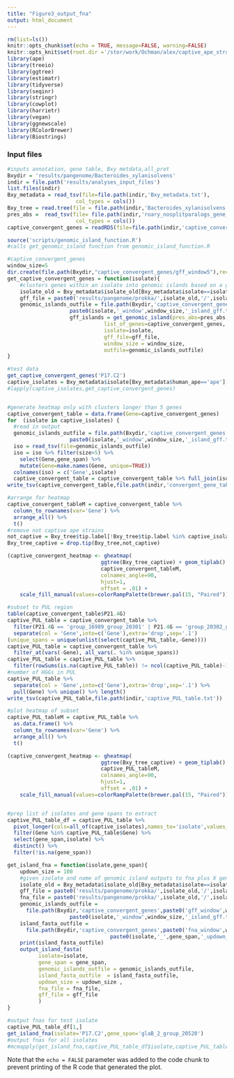 ```yaml
---
title: "Figure3_output_fna"
output: html_document
---
```


```r
rm(list=ls())
knitr::opts_chunk$set(echo = TRUE, message=FALSE, warning=FALSE)
knitr::opts_knit$set(root.dir ='/stor/work/Ochman/alex/captive_ape_strain_genomes')
library(ape)
library(treeio)
library(ggtree)
library(estimatr)
library(tidyverse)
library(seqinr)
library(stringr)
library(cowplot)
library(harrietr)
library(vegan)
library(ggnewscale)
library(RColorBrewer)
library(Biostrings)
```

### Input files
```r
#inputs annotation, gene table, Bxy metdata,all_prot
Bxydir = 'results/pangenome/Bacteroides_xylanisolvens'
indir = file.path('results/analyses_input_files')
list.files(indir)
Bxy_metadata = read_tsv(file=file.path(indir,'Bxy_metadata.txt'),
                      col_types = cols())
Bxy_tree = read.tree(file = file.path(indir,'Bacteroides_xylanisolvens.tre'))
pres_abs =  read_tsv(file= file.path(indir,'roary_nosplitparalogs_gene_presence_absence.txt'),
                      col_types = cols())
captive_convergent_genes = readRDS(file=file.path(indir,'captive_convergent_genes.RDS'))
```


```r
source('scripts/genomic_island_function.R')
#calls get_genomic_island function from genomic_island_function.R

#captive_convergent_genes
window_size=5
dir.create(file.path(Bxydir,"captive_convergent_genes/gff_window5"),recursive = T)
get_captive_convergent_genes = function(isolate){
    #clusters genes within an isolate into genomic islands based on a given window size
    isolate_old = Bxy_metadata$isolate_old[Bxy_metadata$isolate==isolate]
    gff_file = paste0('results/pangenome/prokka/',isolate_old,'/',isolate_old,'.gff')
    genomic_islands_outfile = file.path(Bxydir,'captive_convergent_genes',paste0('gff_window',window_size),
                    paste0(isolate,'_window',window_size,'_island_gff.txt'))
                    gff_islands = get_genomic_island(pres_abs=pres_abs,
                               list_of_genes=captive_convergent_genes,
                               isolate=isolate,
                               gff_file=gff_file,
                               window_size = window_size,
                               outfile=genomic_islands_outfile)
}

#test data
get_captive_convergent_genes('P17.C2')
captive_isolates = Bxy_metadata$isolate[Bxy_metadata$human_ape=='ape']
#lapply(captive_isolates,get_captive_convergent_genes)


#generate heatmap only with clusters longer than 5 genes
captive_convergent_table = data.frame(Gene=captive_convergent_genes)
for  (isolate in captive_isolates) {
  #read in output
  genomic_islands_outfile = file.path(Bxydir,'captive_convergent_genes',paste0('gff_window',window_size),
                    paste0(isolate,'_window',window_size,'_island_gff.txt'))
  iso = read_tsv(file=genomic_islands_outfile)
  iso = iso %>% filter(size>5) %>%
    select(Gene,gene_span) %>% 
    mutate(Gene=make.names(Gene, unique=TRUE)) 
  colnames(iso) = c('Gene',isolate)
  captive_convergent_table = captive_convergent_table %>% full_join(iso,by='Gene')}
write_tsv(captive_convergent_table,file.path(indir,'convergent_gene_table.txt'))

#arrange for heatmap
captive_convergent_tableM = captive_convergent_table %>% 
  column_to_rownames(var='Gene') %>%
  arrange_all() %>% 
  t()
#remove not captive ape strains
not_captive = Bxy_tree$tip.label[!Bxy_tree$tip.label %in% captive_isolates] 
Bxy_tree_captive = drop.tip(Bxy_tree,not_captive)

(captive_convergent_heatmap <- gheatmap(
                              ggtree(Bxy_tree_captive) + geom_tiplab() + ylim(-10,NA),
                              captive_convergent_tableM,
                              colnames_angle=90,
                              hjust=1,
                              offset = .01) +
    scale_fill_manual(values=colorRampPalette(brewer.pal(15, "Paired"))(15)))

#subset to PUL region
table(captive_convergent_table$P21.4G)
captive_PUL_table = captive_convergent_table %>% 
  filter(P21.4G == 'group_16989_group_20301' | P21.4G == 'group_20302_group_20338') %>%
  separate(col = 'Gene',into=c('Gene'),extra='drop',sep='.1') 
(unique_spans = unique(unlist(select(captive_PUL_table,-Gene))))
captive_PUL_table = captive_convergent_table %>% 
  filter_at(vars(-Gene), all_vars(. %in% unique_spans)) 
captive_PUL_table = captive_PUL_table %>%  
  filter(rowSums(is.na(captive_PUL_table)) != ncol(captive_PUL_table)-1)
#number of HGGs in PUL
captive_PUL_table %>%
  separate(col = 'Gene',into=c('Gene'),extra='drop',sep='.1') %>%
  pull(Gene) %>% unique() %>% length()
write_tsv(captive_PUL_table,file.path(indir,'captive_PUL_table.txt'))

#plot heatmap of subset
captive_PUL_tableM = captive_PUL_table %>% 
  as.data.frame() %>%
  column_to_rownames(var='Gene') %>%
  arrange_all() %>% 
  t()

(captive_convergent_heatmap <- gheatmap(
                              ggtree(Bxy_tree_captive) + geom_tiplab() + ylim(-10,NA),
                              captive_PUL_tableM,
                              colnames_angle=90,
                              hjust=1,
                              offset = .01) +
    scale_fill_manual(values=colorRampPalette(brewer.pal(15, "Paired"))(15)))


#prep list of isolates and gene spans to extract
captive_PUL_table_df = captive_PUL_table %>% 
  pivot_longer(cols=all_of(captive_isolates),names_to='isolate',values_to='gene_span') %>%
  filter(Gene %in% captive_PUL_table$Gene) %>%
  select(gene_span,isolate) %>% 
  distinct() %>%
  filter(!is.na(gene_span))

get_island_fna = function(isolate,gene_span){
    updown_size = 100
    #given isolate and name of genomic island outputs to fna plus X genes upstream and downstream
    isolate_old = Bxy_metadata$isolate_old[Bxy_metadata$isolate==isolate]
    gff_file = paste0('results/pangenome/prokka/',isolate_old,'/',isolate_old,'.gff')
    fna_file = paste0('results/pangenome/prokka/',isolate_old,'/',isolate_old,'.fna')
    genomic_islands_outfile = 
      file.path(Bxydir,'captive_convergent_genes',paste0('gff_window',window_size),
                    paste0(isolate,'_window',window_size,'_island_gff.txt'))
    island_fasta_outfile = 
      file.path(Bxydir,'captive_convergent_genes',paste0('fna_window',window_size,'updown',updown_size),gene_span,
                                 paste0(isolate,'_',gene_span,'_updown_',updown_size,'.fna'))
    print(island_fasta_outfile)
    output_island_fasta(
          isolate=isolate,
          gene_span = gene_span,
          genomic_islands_outfile = genomic_islands_outfile,
          island_fasta_outfile  = island_fasta_outfile,
          updown_size = updown_size ,
          fna_file = fna_file,
          gff_file = gff_file
          )
}

#output fnas for test isolate
captive_PUL_table_df[1,]
get_island_fna(isolate='P17.C2',gene_span='glaB_2_group_20520')
#output fnas for all isolates
#mcmapply(get_island_fna,captive_PUL_table_df$isolate,captive_PUL_table_df$gene_span,mc.cores=8)
```

Note that the `echo = FALSE` parameter was added to the code chunk to prevent printing of the R code that generated the plot.
